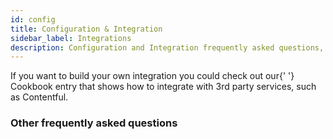 ```yaml
---
id: config
title: Configuration & Integration
sidebar_label: Integrations
description: Configuration and Integration frequently asked questions, answered by the Deity team.
---
```



<Accordion title="How can I integrate with my own platform?">
  If you want to build your own integration you could check out our{' '}
  <Link to="/docs/platform/support/integrations/tutorials/contentful">Cookbook entry</Link> that shows how to integrate with 3rd party
  services, such as Contentful.
</Accordion>

### Other frequently asked questions

<Categories />
